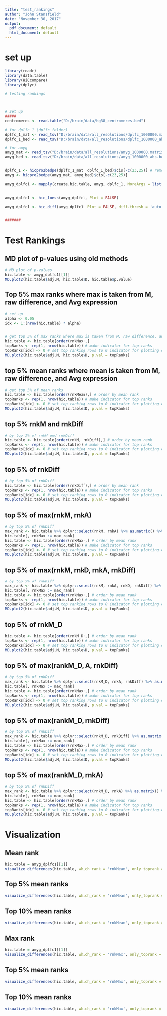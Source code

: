 ---
title: "test_rankings"
author: "John Stansfield"
date: "November 30, 2017"
output:
  pdf_document: default
  html_document: default
---

# set up

```{r}
library(readr)
library(data.table)
library(HiCcompare)
library(dplyr)
```


```{r, message = FALSE, warning=FALSE, results='hide', cache=TRUE, echo = FALSE}
# testing rankings



# Set up
#####
centromeres <- read.table("D:/brain/data/hg38_centromeres.bed")

# for dplfc 1 (dplfc folder)
dplfc_1_mat <- read_tsv("D:/brain/data/all_resolutions/dplfc_1000000.matrix", col_names = FALSE) %>% as.data.table()
dplfc_1_bed <- read_tsv("D:/brain/data/all_resolutions/dplfc_1000000_abs.bed", col_names = FALSE) %>% as.data.table()

# for amyg
amyg_mat <- read_tsv("D:/brain/data/all_resolutions/amyg_1000000.matrix", col_names = FALSE) %>% as.data.table()
amyg_bed <- read_tsv("D:/brain/data/all_resolutions/amyg_1000000_abs.bed", col_names = FALSE) %>% as.data.table()


dplfc_1 <- hicpro2bedpe(dplfc_1_mat, dplfc_1_bed)$cis[-c(23,25)] # remove chrM and chrY
amyg <- hicpro2bedpe(amyg_mat, amyg_bed)$cis[-c(23,25)]

amyg_dplfc1 <- mapply(create.hic.table, amyg, dplfc_1, MoreArgs = list(exclude.regions = centromeres, exclude.overlap = 0,
                                                                       scale = FALSE), SIMPLIFY = FALSE)

amyg_dplfc1 <- hic_loess(amyg_dplfc1, Plot = FALSE)

amyg_dplfc1 <- hic_diff(amyg_dplfc1, Plot = FALSE, diff.thresh = 'auto')


#######
```


# Test Rankings

## MD plot of p-values using old methods

```{r}
# MD plot of p-values
hic.table <- amyg_dplfc1[[1]]
MD.plot2(hic.table$adj.M, hic.table$D, hic.table$p.value)
```

## Top 5% max ranks where max is taken from M, raw difference, and Avg expression

```{r}
# set up
alpha <- 0.05
idx <- 1:(nrow(hic.table) * alpha)


# get top 5% of max ranks where max is taken from M, raw difference, and Avg expression
hic.table <- hic.table[order(rnkMax),]
topRanks <- rep(1, nrow(hic.table)) # make indicator for top ranks
topRanks[idx] <- 0 # set top ranking rows to 0 indicator for plotting on MD plot
MD.plot2(hic.table$adj.M, hic.table$D, p.val = topRanks)
```

## top 5% mean ranks where mean is taken from M, raw difference, and Avg expression

```{r}
# get top 5% of mean ranks
hic.table <- hic.table[order(rnkMean),] # order by mean rank
topRanks <- rep(1, nrow(hic.table)) # make indicator for top ranks
topRanks[idx] <- 0 # set top ranking rows to 0 indicator for plotting on MD plot
MD.plot2(hic.table$adj.M, hic.table$D, p.val = topRanks)
```


## top 5% rnkM and rnkDiff

```{r}
# by top 5% of rnkM and rnkDiff
hic.table <- hic.table[order(rnkM, rnkDiff),] # order by mean rank
topRanks <- rep(1, nrow(hic.table)) # make indicator for top ranks
topRanks[idx] <- 0 # set top ranking rows to 0 indicator for plotting on MD plot
MD.plot2(hic.table$adj.M, hic.table$D, p.val = topRanks)
```


## top 5% of rnkDiff

```{r}
# by top 5% of rnkDiff
hic.table <- hic.table[order(rnkDiff),] # order by mean rank
topRanks <- rep(1, nrow(hic.table)) # make indicator for top ranks
topRanks[idx] <- 0 # set top ranking rows to 0 indicator for plotting on MD plot
MD.plot2(hic.table$adj.M, hic.table$D, p.val = topRanks)
```

## top 5% of max(rnkM, rnkA)

```{r}
# by top 5% of rnkDiff
max_rank <- hic.table %>% dplyr::select(rnkM, rnkA) %>% as.matrix() %>% apply(., 1, max)
hic.table[, rnkMax := max_rank]
hic.table <- hic.table[order(rnkMax),] # order by mean rank
topRanks <- rep(1, nrow(hic.table)) # make indicator for top ranks
topRanks[idx] <- 0 # set top ranking rows to 0 indicator for plotting on MD plot
MD.plot2(hic.table$adj.M, hic.table$D, p.val = topRanks)
```


## top 5% of max(rnkM, rnkD, rnkA, rnkDiff)

```{r}
# by top 5% of rnkDiff
max_rank <- hic.table %>% dplyr::select(rnkM, rnkA, rnkD, rnkDiff) %>% as.matrix() %>% apply(., 1, max)
hic.table[, rnkMax := max_rank]
hic.table <- hic.table[order(rnkMax),] # order by mean rank
topRanks <- rep(1, nrow(hic.table)) # make indicator for top ranks
topRanks[idx] <- 0 # set top ranking rows to 0 indicator for plotting on MD plot
MD.plot2(hic.table$adj.M, hic.table$D, p.val = topRanks)
```

## top 5% of rnkM_D

```{r}
hic.table <- hic.table[order(rnkM_D),] # order by mean rank
topRanks <- rep(1, nrow(hic.table)) # make indicator for top ranks
topRanks[idx] <- 0 # set top ranking rows to 0 indicator for plotting on MD plot
MD.plot2(hic.table$adj.M, hic.table$D, p.val = topRanks)
```


## top 5% of max(rankM_D, A, rnkDiff)

```{r}
# by top 5% of rnkDiff
max_rank <- hic.table %>% dplyr::select(rnkM_D, rnkA, rnkDiff) %>% as.matrix() %>% apply(., 1, max)
hic.table[, rnkMax := max_rank]
hic.table <- hic.table[order(rnkMax),] # order by mean rank
topRanks <- rep(1, nrow(hic.table)) # make indicator for top ranks
topRanks[idx] <- 0 # set top ranking rows to 0 indicator for plotting on MD plot
MD.plot2(hic.table$adj.M, hic.table$D, p.val = topRanks)
```


## top 5% of max(rankM_D, rnkDiff)

```{r}
# by top 5% of rnkDiff
max_rank <- hic.table %>% dplyr::select(rnkM_D, rnkDiff) %>% as.matrix() %>% apply(., 1, max)
hic.table[, rnkMax := max_rank]
hic.table <- hic.table[order(rnkMax),] # order by mean rank
topRanks <- rep(1, nrow(hic.table)) # make indicator for top ranks
topRanks[idx] <- 0 # set top ranking rows to 0 indicator for plotting on MD plot
MD.plot2(hic.table$adj.M, hic.table$D, p.val = topRanks)
```


## top 5% of max(rankM_D, rnkA)

```{r}
# by top 5% of rnkDiff
max_rank <- hic.table %>% dplyr::select(rnkM_D, rnkA) %>% as.matrix() %>% apply(., 1, max)
hic.table[, rnkMax := max_rank]
hic.table <- hic.table[order(rnkMax),] # order by mean rank
topRanks <- rep(1, nrow(hic.table)) # make indicator for top ranks
topRanks[idx] <- 0 # set top ranking rows to 0 indicator for plotting on MD plot
MD.plot2(hic.table$adj.M, hic.table$D, p.val = topRanks)
```

# Visualization


## Mean rank 
```{r}
hic.table = amyg_dplfc1[[1]]
visualize_differences(hic.table, which_rank = 'rnkMean', only_toprank = FALSE)

```

## Top 5% mean ranks

```{r}
visualize_differences(hic.table, which_rank = 'rnkMean', only_toprank = TRUE, proportion = 0.05)
```

## Top 10% mean ranks

```{r}
visualize_differences(hic.table, which_rank = 'rnkMean', only_toprank = TRUE, proportion = 0.1)
```


## Max rank

```{r}
hic.table = amyg_dplfc1[[1]]
visualize_differences(hic.table, which_rank = 'rnkMax', only_toprank = FALSE)

```

## Top 5% mean ranks

```{r}
visualize_differences(hic.table, which_rank = 'rnkMax', only_toprank = TRUE, proportion = 0.05)
```

## Top 10% mean ranks

```{r}
visualize_differences(hic.table, which_rank = 'rnkMax', only_toprank = TRUE, proportion = 0.1)
```
